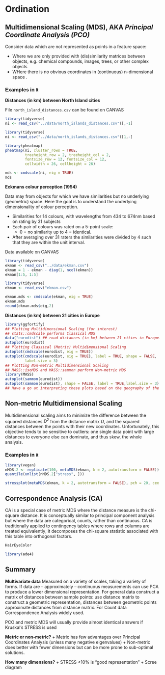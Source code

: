 # Ordination

## Multidimensional Scaling (MDS), AKA *Principal Coordinate Analysis (PCO)*

Consider data which are not represented as points in a feature space: 

  + Where we are only provided with (dis)similarity matrices between objects, e.g. chemical compounds, images, trees, or other complex objects
  + WHere there is no obvious coordinates in (continuous) n-dimensional space .

### Examples in `R`


**Distances (in km) between North Island cities**

File `north_island_distances.csv` can be found on CANVAS

```r
library(tidyverse)
ni <- read_csv("../data/north_islands_distances.csv")[,-1]
```

```r
library(tidyverse)
ni <- read_csv("../data/north_islands_distances.csv")[1,-]
```

```r
library(pheatmap)
pheatmap(ni, cluster_rows = TRUE,
         treeheight_row = 2, treeheight_col = 2,
         fontsize_row = 12, fontsize_col = 12,
         cellwidth = 26, cellheight = 26)


```

```r
mds <- cmdscale(ni, eig = TRUE)
mds
```


**Eckmans colour perception (1954)**

Data may from objects for which we have similarities but no underlying (geometric) space. Here the goal is to understand the underlying dimensionality of colour perception.

  + Similarities for 14 colours, with wavelengths from 434 to 674nm based on rating by 31 subjects
  + Each pair of colours was rated on a 5-point scale:
      + 0 = no similarity up to 4 = identical.
  + After averaging over 31 raters the similarities were divided by 4 such that they are within the unit interval.

Data available on CANVAS

```r
library(tidyverse)
ekman <- read_csv("../data/ekman.csv")
ekman = 1 - ekman - diag(1, ncol(ekman))
ekman[1:5, 1:5]
```

```r
library(tidyverse)
ekman <- read_csv("ekman.csv")
```


```r
ekman.mds <- cmdscale(ekman, eig = TRUE)
ekman.mds
round(ekman.mds$eig,2)
```

**Distances (in km) between 21 cities in Europe**

```r
library(ggfortify)
## Plotting Multidimensional Scaling (for interest)
## stats::cmdscale performs Classical MDS
data("eurodist") ## road distances (in km) between 21 cities in Europe.
autoplot(eurodist)
## Plotting Classical (Metric) Multidimensional Scaling
autoplot(cmdscale(eurodist, eig = TRUE))
autoplot(cmdscale(eurodist, eig = TRUE), label = TRUE, shape = FALSE,
         label.size = 3)
## Plotting Non-metric Multidimensional Scaling
## MASS::isoMDS and MASS::sammon perform Non-metric MDS
library(MASS)
autoplot(sammon(eurodist))
autoplot(sammon(eurodist), shape = FALSE, label = TRUE,label.size = 3)
## Have a go at interpreting these plots based on the geography of the cities :-)
```

## Non-metric Multidimensional Scaling

Multidimensional scaling aims to minimize the difference between the squared distances $D^2$ from the distance matrix $D$, and the squared distances between the points with their new coordinates. Unfortunately, this objective tends to be sensitive to outliers: one single data point with large distances to everyone else can dominate, and thus skew, the whole analysis.


### Examples in `R`

```r
library(vegan)
nMDS.2 <- replicate(100, metaMDS(ekman, k = 2, autotransform = FALSE)) 
quantile(unlist(nMDS.2["stress", ]))

```


```r
stressplot(metaMDS(ekman, k = 2, autotransform = FALSE), pch = 20, cex = 2)

```


  
## Correspondence Analysis (CA)

CA is a special case of metric MDS where the distance measure is the chi-square distance. It is conceptually similar to principal component analysis but where the data are categorical, counts, rather than continuous. CA is traditionally applied to contingency tables where rows and columns are treated equivalently; it decomposes the chi-square statistic associated with this table into orthogonal factors.

```r
HairEyeColor
```

```r
library(ade4)

```


## Summary

**Multivariate data**
Measured on a variety of scales, taking a variety of forms. If data are – approximately – continuous measurements can use PCA to produce a lower dimensional
representation. For general data construct a matrix of distances
between sample points: use distance matrix to construct a geometric representation, distances between geometric points approximate distances from
distance matrix. For Count data Correspondence Analysis widely used.


PCO and metric MDS will usually provide almost identical answers if Kruskal’s STRESS is used

**Metric or non-metric?**
  + Metric has few advantages over Principal Coordinates Analysis (unless many negative eigenvalues)
  + Non-metric does better with fewer dimensions but can be more prone to sub-optimal solutions.
  
**How many dimensions?**
  + STRESS <10% is “good representation”
  + Scree diagram
  
